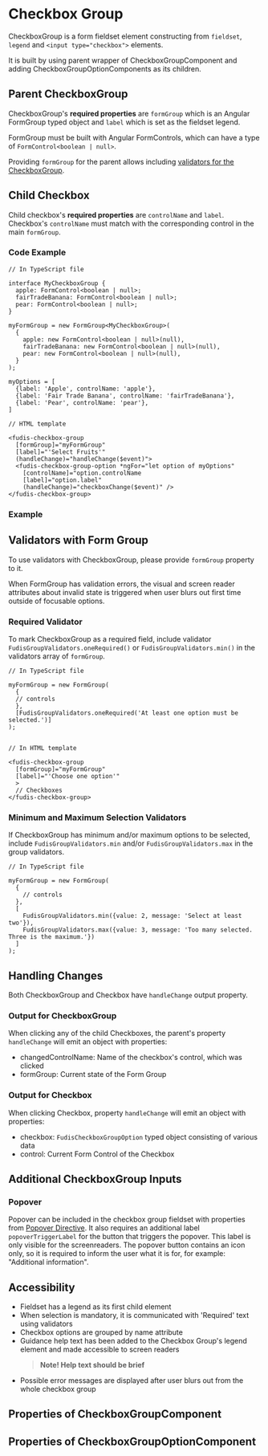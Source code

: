 
<Meta title="Components/Form/Checkbox Group" />

# Checkbox Group

CheckboxGroup is a form fieldset element constructing from `fieldset`, `legend` and `<input type="checkbox">` elements.

It is built by using parent wrapper of CheckboxGroupComponent and adding CheckboxGroupOptionComponents as its children.


## Parent CheckboxGroup

CheckboxGroup's **required properties** are `formGroup` which is an Angular FormGroup typed object and `label` which is set as the fieldset legend.

FormGroup must be built with Angular FormControls, which can have a type of `FormControl<boolean | null>`.

Providing `formGroup` for the parent allows including [validators for the CheckboxGroup](#validators-with-form-group).

## Child Checkbox

Child checkbox's **required properties** are `controlName` and `label`. Checkbox's `controlName` must match with the corresponding control in the main `formGroup`.

### Code Example

```
// In TypeScript file

interface MyCheckboxGroup {
  apple: FormControl<boolean | null>;
  fairTradeBanana: FormControl<boolean | null>;
  pear: FormControl<boolean | null>;
}

myFormGroup = new FormGroup<MyCheckboxGroup>(
  {
    apple: new FormControl<boolean | null>(null),
    fairTradeBanana: new FormControl<boolean | null>(null),
    pear: new FormControl<boolean | null>(null),
  }
);

myOptions = [
  {label: 'Apple', controlName: 'apple'},
  {label: 'Fair Trade Banana', controlName: 'fairTradeBanana'},
  {label: 'Pear', controlName: 'pear'},
]

// HTML template

<fudis-checkbox-group
  [formGroup]="myFormGroup"
  [label]="'Select Fruits'"
  (handleChange)="handleChange($event)">
  <fudis-checkbox-group-option *ngFor="let option of myOptions"
    [controlName]="option.controlName
    [label]="option.label"
    (handleChange)="checkboxChange($event)" />
</fudis-checkbox-group>
```

### Example

<Canvas of={CheckboxGroupStories.Example} />


## Validators with Form Group

To use validators with CheckboxGroup, please provide `formGroup` property to it.

When FormGroup has validation errors, the visual and screen reader attributes about invalid state is triggered when user blurs out first time outside of focusable options.

### Required Validator

To mark CheckboxGroup as a required field, include validator `FudisGroupValidators.oneRequired()` or `FudisGroupValidators.min()` in the validators array of `formGroup`.

```
// In TypeScript file

myFormGroup = new FormGroup(
  {
  // controls
  },
  [FudisGroupValidators.oneRequired('At least one option must be selected.')]
);


// In HTML template

<fudis-checkbox-group
  [formGroup]="myFormGroup"
  [label]="'Choose one option'"
  >
  // Checkboxes
</fudis-checkbox-group>

```

### Minimum and Maximum Selection Validators

If CheckboxGroup has minimum and/or maximum options to be selected, include `FudisGroupValidators.min` and/or `FudisGroupValidators.max` in the group validators.

```
// In TypeScript file

myFormGroup = new FormGroup(
  {
    // controls
  },
  [
    FudisGroupValidators.min({value: 2, message: 'Select at least two'}),
    FudisGroupValidators.max({value: 3, message: 'Too many selected. Three is the maximum.'})
  ]
);
```

## Handling Changes

Both CheckboxGroup and Checkbox have `handleChange` output property.

### Output for CheckboxGroup

When clicking any of the child Checkboxes, the parent's property `handleChange` will emit an object with properties:

- changedControlName: Name of the checkbox's control, which was clicked
- formGroup: Current state of the Form Group

### Output for Checkbox

When clicking Checkbox, property `handleChange` will emit an object with properties:

- checkbox: `FudisCheckboxGroupOption` typed object consisting of various data
- control: Current Form Control of the Checkbox

## Additional CheckboxGroup Inputs

### Popover

Popover can be included in the checkbox group fieldset with properties from [Popover Directive](/docs/directives-popover--documentation). It also requires an additional label `popoverTriggerLabel` for the button that triggers the popover. This label is only visible for the screenreaders. The popover button contains an icon only, so it is required to inform the user what it is for, for example: "Additional information".

## Accessibility

- Fieldset has a legend as its first child element
- When selection is mandatory, it is communicated with 'Required' text using validators
- Checkbox options are grouped by name attribute
- Guidance help text has been added to the Checkbox Group's legend element and made accessible to screen readers
  > **Note! Help text should be brief**
- Possible error messages are displayed after user blurs out from the whole checkbox group

## Properties of CheckboxGroupComponent

<ArgTypes of={CheckboxGroupComponent} exclude={checkboxGroupExclude} />

## Properties of CheckboxGroupOptionComponent

<ArgTypes of={CheckboxGroupOptionComponent} />

